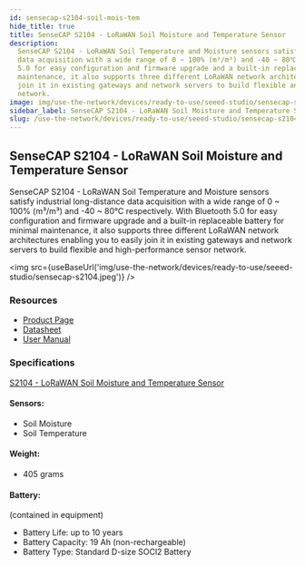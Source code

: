 ```yaml
---
id: sensecap-s2104-soil-mois-tem
hide_title: true
title: SenseCAP S2104 - LoRaWAN Soil Moisture and Temperature Sensor
description:
  SenseCAP S2104 - LoRaWAN Soil Temperature and Moisture sensors satisfy industrial long-distance
  data acquisition with a wide range of 0 ~ 100% (m³/m³) and -40 ~ 80℃ respectively. With Bluetooth
  5.0 for easy configuration and firmware upgrade and a built-in replaceable battery for minimal
  maintenance, it also supports three different LoRaWAN network architectures enabling you to easily
  join it in existing gateways and network servers to build flexible and high-performance sensor
  network.
image: img/use-the-network/devices/ready-to-use/seeed-studio/sensecap-s2104.jpeg
sidebar_label: SenseCAP S2104 - LoRaWAN Soil Moisture and Temperature Sensor
slug: /use-the-network/devices/ready-to-use/seeed-studio/sensecap-s2104-soil-mois-tem
---
```



## SenseCAP S2104 - LoRaWAN Soil Moisture and Temperature Sensor

SenseCAP S2104 - LoRaWAN Soil Temperature and Moisture sensors satisfy industrial long-distance data
acquisition with a wide range of 0 ~ 100% (m³/m³) and -40 ~ 80℃ respectively. With Bluetooth 5.0 for
easy configuration and firmware upgrade and a built-in replaceable battery for minimal maintenance,
it also supports three different LoRaWAN network architectures enabling you to easily join it in
existing gateways and network servers to build flexible and high-performance sensor network.

<img
  src={useBaseUrl('img/use-the-network/devices/ready-to-use/seeed-studio/sensecap-s2104.jpeg')}
/>

### Resources

- [Product Page](https://www.seeedstudio.com/SenseCAP-S2104-LoRaWAN-Soil-Temperature-and-Moisture-Sensor-p-5357.html)
- [Datasheet](https://drive.google.com/file/d/1HfZMCDgKOhgWbJDyBI8cY4T2JVEOh9fF/view?usp=sharing)
- [User Manual](https://drive.google.com/file/d/1Jq9Nigpjzda6mw9a20I6FHBEfS25PdAA/view?usp=sharing)

### Specifications

[S2104 - LoRaWAN Soil Moisture and Temperature Sensor](https://drive.google.com/file/d/1HfZMCDgKOhgWbJDyBI8cY4T2JVEOh9fF/view)

#### Sensors:

- Soil Moisture
- Soil Temperature

#### Weight:

- 405 grams

#### Battery:

(contained in equipment)

- Battery Life: up to 10 years
- Battery Capacity: 19 Ah (non-rechargeable)
- Battery Type: Standard D-size SOCl2 Battery
